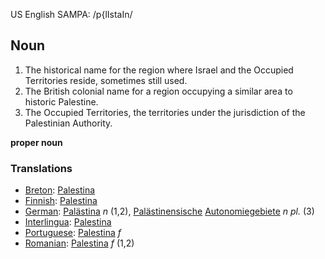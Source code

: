 US English SAMPA: /p{lIstaIn/

==Noun==
#The historical name for the region where Israel and the Occupied Territories reside, sometimes still used.
#The British colonial name for a region occupying a similar area to historic Palestine.
#The Occupied Territories, the territories under the jurisdiction of the Palestinian Authority.

'''proper noun'''

=== Translations ===

*[[Breton]]: [[Palestina]]
*[[Finnish]]: [[Palestina]]
*[[German]]: [[Palästina]] ''n'' (1,2), [[Palästinensisch]]e [[Autonomiegebiete]] ''n pl.'' (3)
*[[Interlingua]]: [[Palestina]]
*[[Portuguese]]: [[Palestina]] ''f''
*[[Romanian]]: [[Palestina]] ''f'' (1,2)